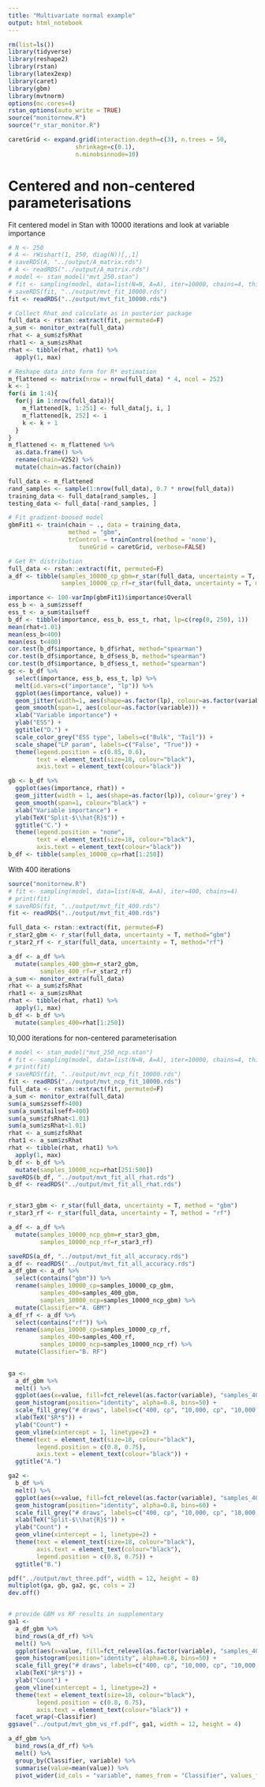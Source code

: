 ```yaml
---
title: "Multivariate normal example"
output: html_notebook
---
```


```r
rm(list=ls())
library(tidyverse)
library(reshape2)
library(rstan)
library(latex2exp)
library(caret)
library(gbm)
library(mvtnorm)
options(mc.cores=4)
rstan_options(auto_write = TRUE)
source("monitornew.R")
source("r_star_monitor.R")

caretGrid <- expand.grid(interaction.depth=c(3), n.trees = 50,
                   shrinkage=c(0.1),
                   n.minobsinnode=10)
```

# Centered and non-centered parameterisations
Fit centered model in Stan with 10000 iterations and look at variable importance
```r
# N <- 250
# A <- rWishart(1, 250, diag(N))[,,1]
# saveRDS(A, "../output/A_matrix.rds")
# A <- readRDS("../output/A_matrix.rds")
# model <- stan_model("mvt_250.stan")
# fit <- sampling(model, data=list(N=N, A=A), iter=10000, chains=4, thin=5)
# saveRDS(fit, "../output/mvt_fit_10000.rds")
fit <- readRDS("../output/mvt_fit_10000.rds")

# Collect Rhat and calculate as in posterior package
full_data <- rstan::extract(fit, permuted=F)
a_sum <- monitor_extra(full_data)
rhat <- a_sum$zfsRhat
rhat1 <- a_sum$zsRhat
rhat <- tibble(rhat, rhat1) %>% 
  apply(1, max)

# Reshape data into form for R* estimation
m_flattened <- matrix(nrow = nrow(full_data) * 4, ncol = 252)
k <- 1
for(i in 1:4){
  for(j in 1:nrow(full_data)){
    m_flattened[k, 1:251] <- full_data[j, i, ]
    m_flattened[k, 252] <- i
    k <- k + 1
  }
}
m_flattened <- m_flattened %>% 
  as.data.frame() %>% 
  rename(chain=V252) %>% 
  mutate(chain=as.factor(chain))

full_data <- m_flattened
rand_samples <- sample(1:nrow(full_data), 0.7 * nrow(full_data))
training_data <- full_data[rand_samples, ]
testing_data <- full_data[-rand_samples, ]

# Fit gradient-boosed model
gbmFit1 <- train(chain ~ ., data = training_data, 
                 method = "gbm",
                 trControl = trainControl(method = 'none'), 
                    tuneGrid = caretGrid, verbose=FALSE)

# Get R* distribution
full_data <- rstan::extract(fit, permuted=F)
a_df <- tibble(samples_10000_cp_gbm=r_star(full_data, uncertainty = T, method="gbm"),
               samples_10000_cp_rf=r_star(full_data, uncertainty = T, method="rf"))

importance <- 100-varImp(gbmFit1)$importance$Overall
ess_b <- a_sum$zsseff
ess_t <- a_sum$tailseff
b_df <- tibble(importance, ess_b, ess_t, rhat, lp=c(rep(0, 250), 1))
mean(rhat<1.01)
mean(ess_b<400)
mean(ess_t<400)
cor.test(b_df$importance, b_df$rhat, method="spearman")
cor.test(b_df$importance, b_df$ess_b, method="spearman")
cor.test(b_df$importance, b_df$ess_t, method="spearman")
gc <- b_df %>%
  select(importance, ess_b, ess_t, lp) %>% 
  melt(id.vars=c("importance", "lp")) %>% 
  ggplot(aes(importance, value)) +
  geom_jitter(width=1, aes(shape=as.factor(lp), colour=as.factor(variable))) +
  geom_smooth(span=1, aes(colour=as.factor(variable))) +
  xlab("Variable importance") +
  ylab("ESS") +
  ggtitle("D.") +
  scale_color_grey("ESS type", labels=c("Bulk", "Tail")) +
  scale_shape("LP param", labels=c("False", "True")) +
  theme(legend.position = c(0.85, 0.6),
        text = element_text(size=18, colour="black"),
        axis.text = element_text(colour="black"))

gb <- b_df %>%
  ggplot(aes(importance, rhat)) +
  geom_jitter(width = 1, aes(shape=as.factor(lp)), colour='grey') +
  geom_smooth(span=1, colour="black") +
  xlab("Variable importance") +
  ylab(TeX("Split-$\\hat{R}$")) +
  ggtitle("C.") +
  theme(legend.position = "none",
        text = element_text(size=18, colour="black"),
        axis.text = element_text(colour="black"))
b_df <- tibble(samples_10000_cp=rhat[1:250])
```

With 400 iterations
```r
source("monitornew.R")
# fit <- sampling(model, data=list(N=N, A=A), iter=400, chains=4)
# print(fit)
# saveRDS(fit, "../output/mvt_fit_400.rds")
fit <- readRDS("../output/mvt_fit_400.rds")

full_data <- rstan::extract(fit, permuted=F)
r_star2_gbm <- r_star(full_data, uncertainty = T, method="gbm")
r_star2_rf <- r_star(full_data, uncertainty = T, method="rf")

a_df <- a_df %>%
  mutate(samples_400_gbm=r_star2_gbm,
         samples_400_rf=r_star2_rf)
a_sum <- monitor_extra(full_data)
rhat <- a_sum$zfsRhat
rhat1 <- a_sum$zsRhat
rhat <- tibble(rhat, rhat1) %>% 
  apply(1, max)
b_df <- b_df %>%
  mutate(samples_400=rhat[1:250])
```

10,000 iterations for non-centered parameterisation
```r
# model <- stan_model("mvt_250_ncp.stan")
# fit <- sampling(model, data=list(N=N, A=A), iter=10000, chains=4, thin=5)
# print(fit)
# saveRDS(fit, "../output/mvt_ncp_fit_10000.rds")
fit <- readRDS("../output/mvt_ncp_fit_10000.rds")
full_data <- rstan::extract(fit, permuted=F)
a_sum <- monitor_extra(full_data)
sum(a_sum$zsseff>400)
sum(a_sum$tailseff>400)
sum(a_sum$zfsRhat<1.01)
sum(a_sum$zsRhat<1.01)
rhat <- a_sum$zfsRhat
rhat1 <- a_sum$zsRhat
rhat <- tibble(rhat, rhat1) %>% 
  apply(1, max)
b_df <- b_df %>%
  mutate(samples_10000_ncp=rhat[251:500])
saveRDS(b_df, "../output/mvt_fit_all_rhat.rds")
b_df <- readRDS("../output/mvt_fit_all_rhat.rds")


r_star3_gbm <- r_star(full_data, uncertainty = T, method = "gbm")
r_star3_rf <- r_star(full_data, uncertainty = T, method = "rf")

a_df <- a_df %>%
  mutate(samples_10000_ncp_gbm=r_star3_gbm,
         samples_10000_ncp_rf=r_star3_rf)

saveRDS(a_df, "../output/mvt_fit_all_accuracy.rds")
a_df <- readRDS("../output/mvt_fit_all_accuracy.rds")
a_df_gbm <- a_df %>%
  select(contains("gbm")) %>% 
  rename(samples_10000_cp=samples_10000_cp_gbm,
         samples_400=samples_400_gbm,
         samples_10000_ncp=samples_10000_ncp_gbm) %>% 
  mutate(Classifier="A. GBM")
a_df_rf <- a_df %>%
  select(contains("rf")) %>% 
  rename(samples_10000_cp=samples_10000_cp_rf,
         samples_400=samples_400_rf,
         samples_10000_ncp=samples_10000_ncp_rf) %>% 
  mutate(Classifier="B. RF")
  

ga <- 
  a_df_gbm %>% 
  melt() %>% 
  ggplot(aes(x=value, fill=fct_relevel(as.factor(variable), "samples_400", "samples_10000_cp", "samples_10000_ncp"))) +
  geom_histogram(position="identity", alpha=0.8, bins=50) +
  scale_fill_grey("# draws", labels=c("400, cp", "10,000, cp", "10,000, ncp")) +
  xlab(TeX("$R*$")) +
  ylab("Count") +
  geom_vline(xintercept = 1, linetype=2) +
  theme(text = element_text(size=18, colour="black"),
        legend.position = c(0.8, 0.75),
        axis.text = element_text(colour="black")) +
  ggtitle("A.")

ga2 <- 
  b_df %>% 
  melt() %>% 
  ggplot(aes(x=value, fill=fct_relevel(as.factor(variable), "samples_400", "samples_10000_cp", "samples_10000_ncp"))) +
  geom_histogram(position="identity", alpha=0.8, bins=60) +
  scale_fill_grey("# draws", labels=c("400, cp", "10,000, cp", "10,000, ncp")) +
  xlab(TeX("Split-$\\hat{R}$")) +
  ylab("Count") +
  geom_vline(xintercept = 1, linetype=2) +
  theme(text = element_text(size=18, colour="black"),
        axis.text = element_text(colour="black"),
        legend.position = c(0.8, 0.75)) +
  ggtitle("B.")

pdf("../output/mvt_three.pdf", width = 12, height = 8)
multiplot(ga, gb, ga2, gc, cols = 2)
dev.off()


# provide GBM vs RF results in supplementary
ga1 <- 
  a_df_gbm %>% 
  bind_rows(a_df_rf) %>% 
  melt() %>% 
  ggplot(aes(x=value, fill=fct_relevel(as.factor(variable), "samples_400", "samples_10000_cp", "samples_10000_ncp"))) +
  geom_histogram(position="identity", alpha=0.8, bins=50) +
  scale_fill_grey("# draws", labels=c("400, cp", "10,000, cp", "10,000, ncp")) +
  xlab(TeX("$R*$")) +
  ylab("Count") +
  geom_vline(xintercept = 1, linetype=2) +
  theme(text = element_text(size=18, colour="black"),
        legend.position = c(0.8, 0.75),
        axis.text = element_text(colour="black")) +
  facet_wrap(~Classifier)
ggsave("../output/mvt_gbm_vs_rf.pdf", ga1, width = 12, height = 4)

a_df_gbm %>% 
  bind_rows(a_df_rf) %>% 
  melt() %>% 
  group_by(Classifier, variable) %>% 
  summarise(value=mean(value)) %>% 
  pivot_wider(id_cols = "variable", names_from = "Classifier", values_from = "value")
```

